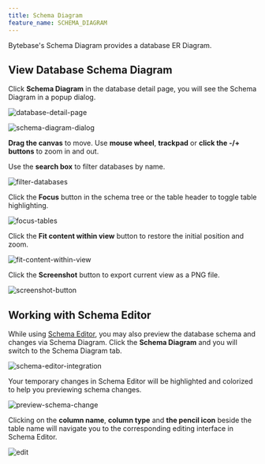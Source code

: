 ```yaml
---
title: Schema Diagram
feature_name: SCHEMA_DIAGRAM
---
```


Bytebase's Schema Diagram provides a database ER Diagram.

## View Database Schema Diagram

Click **Schema Diagram** in the database detail page, you will see the Schema Diagram in a popup dialog.

![database-detail-page](/content/docs/change-database/schema-diagram/database-detail-page.webp)

![schema-diagram-dialog](/content/docs/change-database/schema-diagram/schema-diagram-dialog.webp)

**Drag the canvas** to move. Use **mouse wheel**, **trackpad** or **click the -/+ buttons** to zoom in and out.

Use the **search box** to filter databases by name.

![filter-databases](/content/docs/change-database/schema-diagram/filter-databases.webp)

Click the **Focus** button in the schema tree or the table header to toggle table highlighting.

![focus-tables](/content/docs/change-database/schema-diagram/focus-tables.webp)

Click the **Fit content within view** button to restore the initial position and zoom.

![fit-content-within-view](/content/docs/change-database/schema-diagram/fit-content-within-view.webp)

Click the **Screenshot** button to export current view as a PNG file.

![screenshot-button](/content/docs/change-database/schema-diagram/screenshot-button.webp)

## Working with Schema Editor

While using [Schema Editor](/change-database/schema-editor), you may also preview the database schema and changes via Schema Diagram. Click the **Schema Diagram** and you will switch to the Schema Diagram tab.

![schema-editor-integration](/content/docs/change-database/schema-diagram/schema-editor-integration.webp)

Your temporary changes in Schema Editor will be highlighted and colorized to help you previewing schema changes.

![preview-schema-change](/content/docs/change-database/schema-diagram/preview-schema-change.webp)

Clicking on the **column name**, **column type** and **the pencil icon** beside the table name will navigate you to the corresponding editing interface in Schema Editor.

![edit](/content/docs/change-database/schema-diagram/edit.webp)
